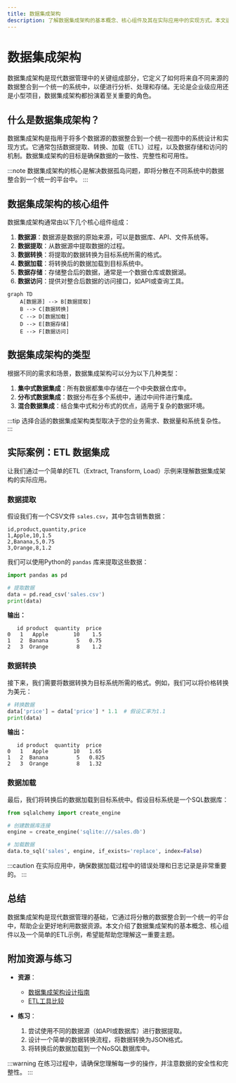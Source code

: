 ```yaml
---
title: 数据集成架构
description: 了解数据集成架构的基本概念、核心组件及其在实际应用中的实现方式。本文适合初学者，通过清晰的解释和示例代码帮助您掌握数据集成架构的核心知识。
---
```


# 数据集成架构

数据集成架构是现代数据管理中的关键组成部分，它定义了如何将来自不同来源的数据整合到一个统一的系统中，以便进行分析、处理和存储。无论是企业级应用还是小型项目，数据集成架构都扮演着至关重要的角色。

## 什么是数据集成架构？

数据集成架构是指用于将多个数据源的数据整合到一个统一视图中的系统设计和实现方式。它通常包括数据提取、转换、加载（ETL）过程，以及数据存储和访问的机制。数据集成架构的目标是确保数据的一致性、完整性和可用性。

:::note
数据集成架构的核心是解决数据孤岛问题，即将分散在不同系统中的数据整合到一个统一的平台中。
:::

## 数据集成架构的核心组件

数据集成架构通常由以下几个核心组件组成：

1. **数据源**：数据源是数据的原始来源，可以是数据库、API、文件系统等。
2. **数据提取**：从数据源中提取数据的过程。
3. **数据转换**：将提取的数据转换为目标系统所需的格式。
4. **数据加载**：将转换后的数据加载到目标系统中。
5. **数据存储**：存储整合后的数据，通常是一个数据仓库或数据湖。
6. **数据访问**：提供对整合后数据的访问接口，如API或查询工具。

```mermaid
graph TD
    A[数据源] --> B[数据提取]
    B --> C[数据转换]
    C --> D[数据加载]
    D --> E[数据存储]
    E --> F[数据访问]
```

## 数据集成架构的类型

根据不同的需求和场景，数据集成架构可以分为以下几种类型：

1. **集中式数据集成**：所有数据都集中存储在一个中央数据仓库中。
2. **分布式数据集成**：数据分布在多个系统中，通过中间件进行集成。
3. **混合数据集成**：结合集中式和分布式的优点，适用于复杂的数据环境。

:::tip
选择合适的数据集成架构类型取决于您的业务需求、数据量和系统复杂性。
:::

## 实际案例：ETL 数据集成

让我们通过一个简单的ETL（Extract, Transform, Load）示例来理解数据集成架构的实际应用。

### 数据提取

假设我们有一个CSV文件 `sales.csv`，其中包含销售数据：

```csv
id,product,quantity,price
1,Apple,10,1.5
2,Banana,5,0.75
3,Orange,8,1.2
```

我们可以使用Python的 `pandas` 库来提取这些数据：

```python
import pandas as pd

# 提取数据
data = pd.read_csv('sales.csv')
print(data)
```

**输出：**

```
   id product  quantity  price
0   1   Apple        10    1.5
1   2  Banana         5   0.75
2   3  Orange         8    1.2
```

### 数据转换

接下来，我们需要将数据转换为目标系统所需的格式。例如，我们可以将价格转换为美元：

```python
# 转换数据
data['price'] = data['price'] * 1.1  # 假设汇率为1.1
print(data)
```

**输出：**

```
   id product  quantity  price
0   1   Apple        10   1.65
1   2  Banana         5   0.825
2   3  Orange         8   1.32
```

### 数据加载

最后，我们将转换后的数据加载到目标系统中。假设目标系统是一个SQL数据库：

```python
from sqlalchemy import create_engine

# 创建数据库连接
engine = create_engine('sqlite:///sales.db')

# 加载数据
data.to_sql('sales', engine, if_exists='replace', index=False)
```

:::caution
在实际应用中，确保数据加载过程中的错误处理和日志记录是非常重要的。
:::

## 总结

数据集成架构是现代数据管理的基础，它通过将分散的数据整合到一个统一的平台中，帮助企业更好地利用数据资源。本文介绍了数据集成架构的基本概念、核心组件以及一个简单的ETL示例，希望能帮助您理解这一重要主题。

## 附加资源与练习

- **资源**：
  - [数据集成架构设计指南](https://example.com/data-integration-guide)
  - [ETL工具比较](https://example.com/etl-tools-comparison)

- **练习**：
  1. 尝试使用不同的数据源（如API或数据库）进行数据提取。
  2. 设计一个简单的数据转换流程，将数据转换为JSON格式。
  3. 将转换后的数据加载到一个NoSQL数据库中。

:::warning
在练习过程中，请确保您理解每一步的操作，并注意数据的安全性和完整性。
:::